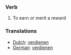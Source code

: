 ===Verb===
#To earn or merit a reward

===Translations===
*[[Dutch]]: [[verdienen]]
*[[German]]: [[verdienen]]